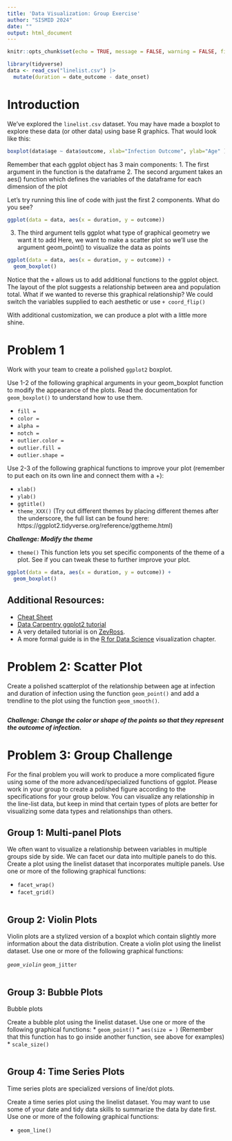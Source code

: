 ```yaml
---
title: 'Data Visualization: Group Exercise'
author: "SISMID 2024"
date: ""
output: html_document
---
```

```r
knitr::opts_chunk$set(echo = TRUE, message = FALSE, warning = FALSE, fig.align = "center")
```

```r
library(tidyverse)
data <- read_csv("linelist.csv") |>
  mutate(duration = date_outcome - date_onset)
```


# Introduction

We've explored the `linelist.csv` dataset. You may have made a boxplot to explore these data (or other data) using base R graphics. That would look like this:
   
```r

boxplot(data$age ~ data$outcome, xlab="Infection Outcome", ylab="Age" ) #instead of assigning x and y values, you can use the syntax y ~ x
```


Remember that each ggplot object has 3 main components:
1. The first argument in the function is the dataframe
2. The second argument takes an aes() function which defines the variables of the dataframe for each dimension of the plot

Let's try running this line of code with just the first 2 components. What do you see?

```r
ggplot(data = data, aes(x = duration, y = outcome))
```


3. The third argument tells ggplot what type of graphical geometry we want it to add
Here, we want to make a scatter plot so we'll use the argument geom_point() to visualize the data as points


```r
ggplot(data = data, aes(x = duration, y = outcome)) +
  geom_boxplot()
```


Notice that the `+` allows us to add additional functions to the ggplot object.
The layout of the plot suggests a relationship between area and population total.
What if we wanted to reverse this graphical relationship? We could switch the variables supplied to each aesthetic or use `+ coord_flip()`



With additional customization, we can produce a plot with a little more shine.

# Problem 1

Work with your team to create a polished `ggplot2` boxplot.

Use 1-2 of the following graphical arguments in your geom_boxplot function to modify the appearance of the plots. Read the documentation for `geom_boxplot()` to understand how to use them.

* `fill =`
* `color =`
* `alpha =`
* `notch =`
* `outlier.color =`
* `outlier.fill =`
* `outlier.shape =`


Use 2-3 of the following graphical functions to improve your plot (remember to put each on its own line and connect them with a +):


* `xlab()`
* `ylab()`
* `ggtitle()`
* `theme_XXX()` (Try out different themes by placing different themes after the underscore, the full list can be found here: https://ggplot2.tidyverse.org/reference/ggtheme.html)

***Challenge: Modify the theme***

* `theme()` This function lets you set specific components of the theme of a plot. See if you can tweak these to further improve your plot.

```r

ggplot(data = data, aes(x = duration, y = outcome)) +
  geom_boxplot()
```

 
## Additional Resources:

 * [Cheat Sheet](https://rstudio.github.io/cheatsheets/html/data-visualization.html)
 * [Data Carpentry ggplot2 tutorial](https://datacarpentry.org/R-ecology-lesson/04-visualization-ggplot2.html)
 * A very detailed tutorial is on [ZevRoss](http://zevross.com/blog/2014/08/04/beautiful-plotting-in-r-a-ggplot2-cheatsheet-3/). 
 * A more formal guide is in the [R for Data Science](http://r4ds.had.co.nz/data-visualisation.html) visualization chapter. 

# Problem 2: Scatter Plot

Create a polished scatterplot of the relationship between age at infection and duration of infection using the function `geom_point()` and add a trendline to the plot using the function `geom_smooth()`.


```r

```

***Challenge: Change the color or shape of the points so that they represent the outcome of infection.***

# Problem 3: Group Challenge

For the final problem you will work to produce a more complicated figure using some of the more advanced/specialized functions of ggplot. Please work in your group to create a polished figure according to the specifications for your group below. You can visualize any relationship in the line-list data, but keep in mind that certain types of plots are better for visualizing some data types and relationships than others.

## Group 1:  Multi-panel Plots

We often want to visualize a relationship between variables in multiple groups side by side. We can facet our data into multiple panels to do this. Create a plot using the linelist dataset that incorporates multiple panels. Use one or more of the following graphical functions:

* `facet_wrap()`
* `facet_grid()`

```r


```

## Group 2: Violin Plots

Violin plots are a stylized version of a boxplot which contain slightly more information about the data distribution. Create a violin plot using the linelist dataset. Use one or more of the following graphical functions:

*`geom_violin`
*`geom_jitter`



```r



```

## Group 3: Bubble  Plots

Bubble plots

Create a bubble plot using the linelist dataset. Use one or more of the following graphical functions:
* `geom_point()`
* `aes(size = )` (Remember that this function has to go inside another function, see above for examples)
* `scale_size()`


```r



```

## Group 4: Time Series Plots

Time series plots are specialized versions of line/dot plots.

Create a time series plot using the linelist dataset. You may want to use some of your date and tidy data skills to summarize the data by date first. Use one or more of the following graphical functions:

* `geom_line()`


```r



```

